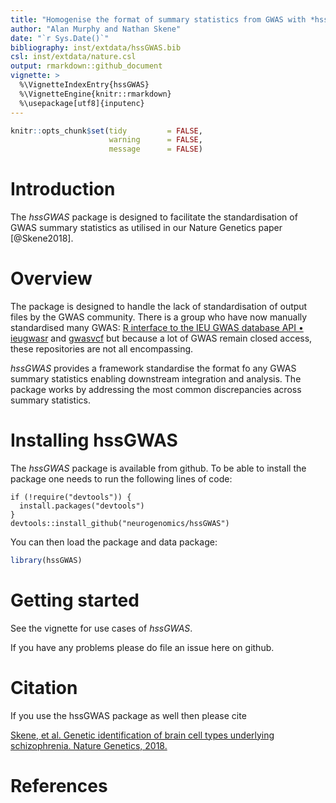 ```yaml
---
title: "Homogenise the format of summary statistics from GWAS with *hssGWAS*"
author: "Alan Murphy and Nathan Skene"
date: "`r Sys.Date()`"
bibliography: inst/extdata/hssGWAS.bib
csl: inst/extdata/nature.csl
output: rmarkdown::github_document
vignette: >
  %\VignetteIndexEntry{hssGWAS}
  %\VignetteEngine{knitr::rmarkdown}
  %\usepackage[utf8]{inputenc}    
---
```


<!-- Readme.md is generated from Readme.Rmd. Please edit that file -->

```r
knitr::opts_chunk$set(tidy         = FALSE,
                      warning      = FALSE,
                      message      = FALSE)
```

# Introduction

The *hssGWAS* package is designed to facilitate the standardisation of GWAS summary statistics as utilised in our Nature Genetics paper [@Skene2018].

# Overview

The package is designed to handle the lack of standardisation of output files by the GWAS community. There is a group who have now manually standardised many GWAS: [R interface to the IEU GWAS database API • ieugwasr](https://mrcieu.github.io/ieugwasr/) and [gwasvcf](https://github.com/MRCIEU/gwasvcf) but because a lot of GWAS remain closed access, these repositories are not all encompassing. 

*hssGWAS* provides a framework standardise the format fo any GWAS summary statistics enabling downstream integration and analysis. The package works by addressing the most common discrepancies across summary statistics.

# Installing hssGWAS

The *hssGWAS* package is available from github. To be able to install the package one needs to run the following lines of code:

```
if (!require("devtools")) {
  install.packages("devtools")
}
devtools::install_github("neurogenomics/hssGWAS")
```

You can then load the package and data package:

```r
library(hssGWAS)
```


# Getting started

See the vignette for use cases of *hssGWAS*.

If you have any problems please do file an issue here on github.

# Citation

If you use the hssGWAS package as well then please cite

[Skene, et al. Genetic identification of brain cell types underlying schizophrenia.
Nature Genetics, 2018.](https://www.nature.com/articles/s41588-018-0129-5)


# References
